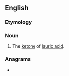 ==English==

===Etymology===
{{suffix|en|lauric|one}}

===Noun===
{{en-noun|?}}

# {{lb|en|chemistry}} The [[ketone]] of [[lauric acid]].

===Anagrams===
* {{anagrams|en|a=aelnoru|aleuron}}